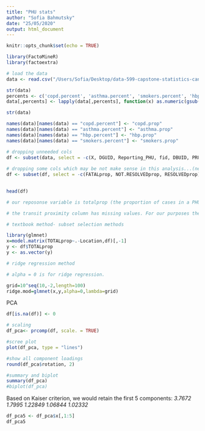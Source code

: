 ```yaml
---
title: "PHU stats"
author: "Sofia Bahmutsky"
date: "25/05/2020"
output: html_document
---
```


```r
knitr::opts_chunk$set(echo = TRUE)
```

```r
library(FactoMineR)
library(factoextra)

# load the data
data <- read.csv("/Users/Sofia/Desktop/data-599-capstone-statistics-canada/data/PMD-en/PHU_FINAL_prop.csv")

str(data)
percents <- c('copd.percent', 'asthma.percent', 'smokers.percent', 'hbp.percent')
data[,percents] <- lapply(data[,percents], function(x) as.numeric(gsub("[\\%,]", "", x))/100)

str(data)

names(data)[names(data) == "copd.percent"] <- "copd.prop"
names(data)[names(data) == "asthma.percent"] <- "asthma.prop"
names(data)[names(data) == "hbp.percent"] <- "hbp.prop"
names(data)[names(data) == "smokers.percent"] <- "smokers.prop"

# dropping unneeded cols
df <- subset(data, select = -c(X, DGUID, Reporting_PHU, fid, DBUID, PRUID_x, CSDUID_x, CMAUID_x, CMAPUID_x, HR_UID, DAUID, lon, lat, transit_na, suppressed))
  
# dropping some cols which may be not make sense in this analysis...(need to check with John i think)
df <- subset(df, select = -c(FATALprop, NOT.RESOLVEDprop, RESOLVEDprop))

           
head(df)
```

```r
# our reposonse variable is totalprop (the proportion of cases in a PHU) the location is the label fro each row. 

# the transit proximity column has missing values. For our purposes they can be changed to zeroes. missing values means that there is no data collected for transit proximity.

# textbook method- subset selection methods

library(glmnet)
x=model.matrix(TOTALprop~.-Location,df)[,-1] 
y <- df$TOTALprop
y <- as.vector(y)

# ridge regression method

# alpha = 0 is for ridge regression.

grid=10^seq(10,-2,length=100)
ridge.mod=glmnet(x,y,alpha=0,lambda=grid)

```


PCA
```r
df[is.na(df)] <- 0

# scaling
df_pca<- prcomp(df, scale. = TRUE)

#scree plot
plot(df_pca, type = "lines")

#show all component loadings
round(df_pca$rotation, 2)

#summary and biplot
summary(df_pca)
#biplot(df_pca)
```

 Based on Kaiser criterion, we would retain the first 5 components: *3.7672 1.7995 1.22849 1.06844 1.02332* 

```r
df_pca5 <- df_pca$x[,1:5]
df_pca5
```
